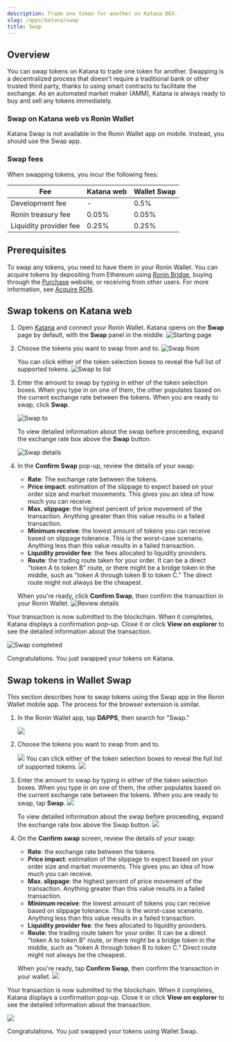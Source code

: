 ```yaml
---
description: Trade one token for another on Katana DEX.
slug: /apps/katana/swap
title: Swap
---
```



## Overview

You can swap tokens on Katana to trade one token for another. Swapping is a decentralized process that doesn't require a traditional bank or other trusted third party, thanks to using smart contracts to facilitate the exchange. As an automated market maker (AMM), Katana is always ready to buy and sell any tokens immediately.



### Swap on Katana web vs Ronin Wallet

Katana Swap is not available in the Ronin Wallet app on mobile. Instead, you should use the Swap app.

### Swap fees

When swapping tokens, you incur the following fees:

|Fee|Katana web|Wallet Swap|
|---|---|---|
|Development fee|-|0.5%|
|Ronin treasury fee|0.05%|0.05%|
|Liquidity provider fee|0.25%|0.25%|

## Prerequisites

To swap any tokens, you need to have them in your Ronin Wallet. You can acquire tokens by depositing from Ethereum using [Ronin Bridge](https://app.roninchain.com/bridge), buying through the [Purchase](https://purchase.roninchain.com) website, or receiving from other users.
For more information, see [Acquire RON](../../../basics/acquire-ron.mdx).

## Swap tokens on Katana web

1. Open [Katana](https://app.roninchain.com/swap) and connect your Ronin Wallet. Katana opens on the **Swap** page by default, with the **Swap** panel in the middle.
    ![Starting page](../assets/katana-starting.png)
2. Choose the tokens you want to swap from and to.
    ![Swap from](../assets/katana-swap-from.png)
    
    You can click either of the token selection boxes to reveal the full list of supported tokens.
    ![Swap to list](../assets/katana-swap-to-list.png)
    
3. Enter the amount to swap by typing in either of the token selection boxes. When you type in on one of them, the other populates based on the current exchange rate between the tokens. When you are ready to swap, click **Swap**.

    ![Swap to](../assets/katana-swap-to.png)

    To view detailed information about the swap before proceeding, expand the exchange rate box above the **Swap** button.

    ![Swap details](../assets/katana-swap-details.png)

4. In the **Confirm Swap** pop-up, review the details of your swap:
    * **Rate**: The exchange rate between the tokens.
    * **Price impact**: estimation of the slippage to expect based on your order size and market movements. This gives you an idea of how much you can receive.
    * **Max. slippage**: the highest percent of price movement of the transaction. Anything greater than this value results in a failed transaction.
    * **Minimum receive**: the lowest amount of tokens you can receive based on slippage tolerance. This is the worst-case scenario. Anything less than this value results in a failed transaction.
    * **Liquidity provider fee**: the fees allocated to liquidity providers.
    * **Route**: the trading route taken for your order. It can be a direct "token A to token B" route, or there might be a bridge token in the middle, such as "token A through token B to token C." The direct route might not always be the cheapest.
    
    When you're ready, click **Confirm Swap**, then confirm the transaction in your Ronin Wallet.
    ![Review details](../assets/katana-swap-review-details.png)

Your transaction is now submitted to the blockchain. When it completes, Katana displays a confirmation pop-up. Close it or click **View on explorer** to see the detailed information about the transaction.

![Swap completed](../assets/katana-swap-txn-completed.png)

Congratulations. You just swapped your tokens on Katana.

## Swap tokens in Wallet Swap

This section describes how to swap tokens using the Swap app in the Ronin Wallet mobile app. The process for the browser extension is similar.

1. In the Ronin Wallet app, tap **DAPPS**, then search for "Swap."
    
    <img src={roninWalletSwapSearch} width={250} />
2. Choose the tokens you want to swap from and to.

    <img src={roninWalletSwapFrom} width={250} />
    You can click either of the token selection boxes to reveal the full list of supported tokens.
    <img src={roninWalletSwapToList} width={250} />

3. Enter the amount to swap by typing in either of the token selection boxes. When you type in on one of them, the other populates based on the current exchange rate between the tokens. When you are ready to swap, tap **Swap**.
    <img src={roninWalletSwapTo} width={250} />

    To view detailed information about the swap before proceeding, expand the exchange rate box above the Swap button.
    <img src={roninWalletSwapDetails} width={250} />

6. On the **Confirm swap** screen, review the details of your swap:
    * **Rate**: the exchange rate between the tokens.
    * **Price impact**: estimation of the slippage to expect based on your order size and market movements. This gives you an idea of how much you can receive.
    * **Max. slippage**: the highest percent of price movement of the transaction. Anything greater than this value results in a failed transaction.
    * **Minimum receive**: the lowest amount of tokens you can receive based on slippage tolerance. This is the worst-case scenario. Anything less than this value results in a failed transaction.
    * **Liquidity provider fee**: the fees allocated to liquidity providers.
    * **Route**: the trading route taken for your order. It can be a direct "token A to token B" route, or there might be a bridge token in the middle, such as "token A through token B to token C." Direct route might not always be the cheapest.
    
    When you're ready, tap **Confirm Swap**, then confirm the transaction in your wallet.
    <img src={roninWalletSwapReviewDetails} width={250} />

Your transaction is now submitted to the blockchain. When it completes, Katana displays a confirmation pop-up. Close it or click **View on explorer** to see the detailed information about the transaction.

<img src={roninWalletSwapCompleted} width={250} />

Congratulations. You just swapped your tokens using Wallet Swap.